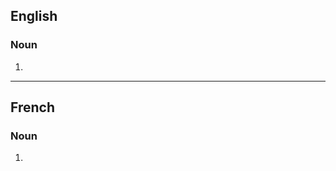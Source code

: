 ==English==

===Noun===
{{head|en|noun plural form}}

# {{plural of|dispositif|lang=en}}

----

==French==

===Noun===
{{head|fr|noun plural form|g=m}}

# {{plural of|dispositif|lang=fr}}